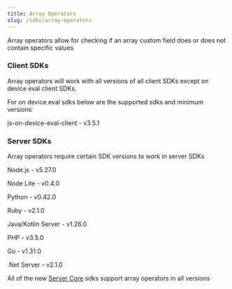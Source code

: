 ```yaml
---
title: Array Operators
slug: /sdks/array-operators
---
```


Array operators allow for checking if an array custom field does or does not contain specific values

### Client SDKs

Array operators will work with all versions of all client SDKs except on device eval client SDKs.

For on device eval sdks below are the supported sdks and minimum versions

js-on-device-eval-client - v3.5.1

### Server SDKs

Array operators require certain SDK versions to work in server SDKs

Node.js - v5.27.0

Node Lite - v0.4.0

Python - v0.42.0

Ruby - v2.1.0

Java/Kotlin Server - v1.26.0

PHP - v3.5.0

Go - v1.31.0

.Net Server - v2.1.0

All of the new [Server Core](https://docs.statsig.com/server-core/) sdks support array operators in all versions
